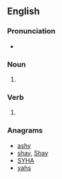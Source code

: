 {{also|Hays}}

==English==

===Pronunciation===
* {{rhymes|eɪz|lang=en}}

===Noun===
{{head|en|noun plural form}}

# {{plural of|hay|lang=en}}

===Verb===
{{head|en|verb form}}

# {{en-third-person singular of|hay}}

===Anagrams===
* [[ashy#English|ashy]]
* [[shay#English|shay]], [[Shay#English|Shay]]
* [[SYHA#English|SYHA]]
* [[yahs#English|yahs]]